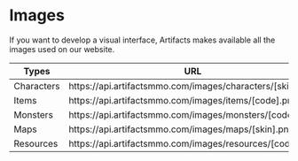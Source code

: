 # Images

If you want to develop a visual interface, Artifacts makes available all the images used on our website.
 
| Types      | URL                                                         |
| ---------- | ----------------------------------------------------------- |
| Characters | https\://api.artifactsmmo.com/images/characters/\[skin].png |
| Items      | https\://api.artifactsmmo.com/images/items/\[code].png      |
| Monsters   | https\://api.artifactsmmo.com/images/monsters/\[code].png   |
| Maps       | https\://api.artifactsmmo.com/images/maps/\[skin].png       |
| Resources | https\://api.artifactsmmo.com/images/resources/\[code].png |

